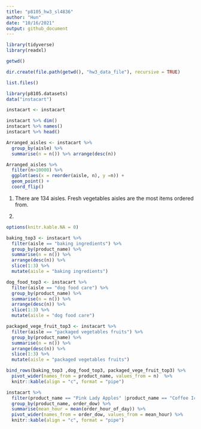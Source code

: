 ```yaml
---
title: "p8105_hw3_sl4836"
author: "Hun"
date: "10/16/2021"
output: github_document
---
```


```r
library(tidyverse)
library(readxl)
```

```r
getwd()

dir.create(file.path(getwd(), "hw3_data_file"), recursive = TRUE)

list.files()
```

```r
library(p8105.datasets)
data("instacart")
```

```r
instacart <- instacart

instacart %>% dim()
instacart %>% names() 
instacart %>% head()

Arranged_aisles <- instacart %>% 
  group_by(aisle) %>% 
  summarise(n = n()) %>% arrange(desc(n))

Arranged_aisles %>% 
  filter(n>10000) %>%
  ggplot(aes(x = reorder(aisle, n), y =n)) + 
  geom_point() + 
  coord_flip()


```
1. There are 134 aisles. Fresh vegetables aisles are the most items ordered from.

2.

```r
options(knitr.kable.NA = 0)

baking_top3 <- instacart %>% 
  filter(aisle == "baking ingredients") %>% 
  group_by(product_name) %>% 
  summarise(n = n()) %>% 
  arrange(desc(n)) %>% 
  slice(1:3) %>%
  mutate(aisle = "baking ingredients")

dog_food_top3 <- instacart %>% 
  filter(aisle == "dog food care") %>% 
  group_by(product_name) %>% 
  summarise(n = n()) %>% 
  arrange(desc(n)) %>% 
  slice(1:3) %>%
  mutate(aisle = "dog food care")

packaged_vege_fruit_top3 <- instacart %>% 
  filter(aisle == "packaged vegetables fruits") %>% 
  group_by(product_name) %>% 
  summarise(n = n()) %>% 
  arrange(desc(n)) %>% 
  slice(1:3) %>%
  mutate(aisle = "packaged vegetables fruits")

bind_rows(baking_top3 ,dog_food_top3, packaged_vege_fruit_top3) %>%
  pivot_wider(names_from = product_name, values_from = n)  %>%
  knitr::kable(align = "c", format = "pipe")
```

```r
instacart %>% 
  filter(product_name == "Pink Lady Apples" |product_name == "Coffee Ice Cream") %>%
  group_by(product_name, order_dow) %>% 
  summarise(mean_hour = mean(order_hour_of_day)) %>%
  pivot_wider(names_from = order_dow, values_from = mean_hour) %>%
  knitr::kable(align = "c", format = "pipe")
  

```

```r

```

```r

```



```r

```

```r

```

